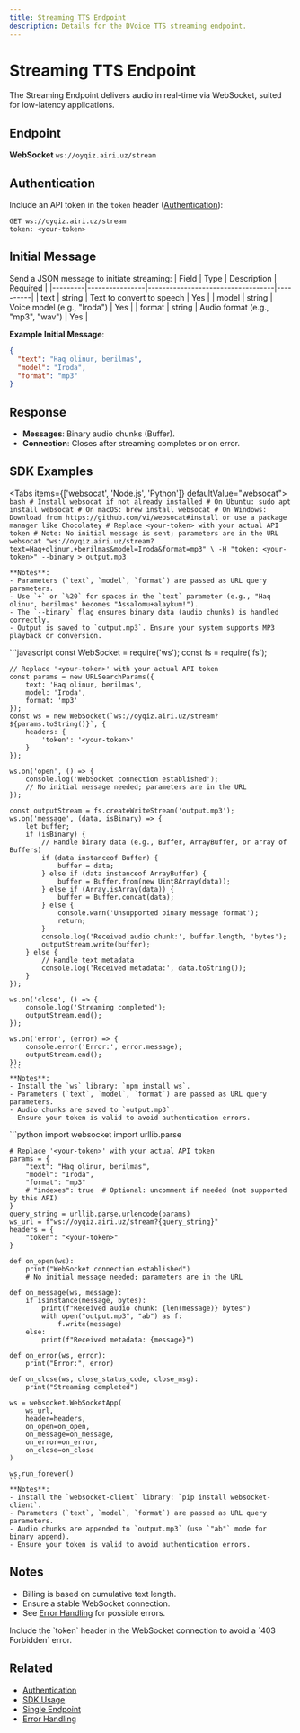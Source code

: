 ```yaml
---
title: Streaming TTS Endpoint
description: Details for the DVoice TTS streaming endpoint.
---
```


# Streaming TTS Endpoint

The Streaming Endpoint delivers audio in real-time via WebSocket, suited for low-latency applications.

## Endpoint

**WebSocket** `ws://oyqiz.airi.uz/stream`

## Authentication

Include an API token in the `token` header ([Authentication](./2-authentication)):

```
GET ws://oyqiz.airi.uz/stream
token: <your-token>
```

## Initial Message

Send a JSON message to initiate streaming:
| Field | Type | Description | Required |
|---------|----------------|-----------------------------------|----------|
| text | string | Text to convert to speech | Yes |
| model | string | Voice model (e.g., "Iroda") | Yes |
| format | string | Audio format (e.g., "mp3", "wav") | Yes |

**Example Initial Message**:

```json
{
  "text": "Haq olinur, berilmas",
  "model": "Iroda",
  "format": "mp3"
}
```

## Response

- **Messages**: Binary audio chunks (Buffer).
- **Connection**: Closes after streaming completes or on error.

## SDK Examples

<Tabs items={['websocat', 'Node.js', 'Python']} defaultValue="websocat">
  <Tab value="websocat">
    ```bash
    # Install websocat if not already installed
    # On Ubuntu: sudo apt install websocat
    # On macOS: brew install websocat
    # On Windows: Download from https://github.com/vi/websocat#install or use a package manager like Chocolatey
    # Replace <your-token> with your actual API token
    # Note: No initial message is sent; parameters are in the URL
    websocat "ws://oyqiz.airi.uz/stream?text=Haq+olinur,+berilmas&model=Iroda&format=mp3" \
      -H "token: <your-token>" --binary > output.mp3
    ```

    **Notes**:
    - Parameters (`text`, `model`, `format`) are passed as URL query parameters.
    - Use `+` or `%20` for spaces in the `text` parameter (e.g., "Haq olinur, berilmas" becomes "Assalomu+alaykum!").
    - The `--binary` flag ensures binary data (audio chunks) is handled correctly.
    - Output is saved to `output.mp3`. Ensure your system supports MP3 playback or conversion.

  </Tab>
  <Tab value="Node.js">
    ```javascript
    const WebSocket = require('ws');
    const fs = require('fs');

    // Replace '<your-token>' with your actual API token
    const params = new URLSearchParams({
        text: 'Haq olinur, berilmas',
        model: 'Iroda',
        format: 'mp3'
    });
    const ws = new WebSocket(`ws://oyqiz.airi.uz/stream?${params.toString()}`, {
        headers: {
            'token': '<your-token>'
        }
    });

    ws.on('open', () => {
        console.log('WebSocket connection established');
        // No initial message needed; parameters are in the URL
    });

    const outputStream = fs.createWriteStream('output.mp3');
    ws.on('message', (data, isBinary) => {
        let buffer;
        if (isBinary) {
            // Handle binary data (e.g., Buffer, ArrayBuffer, or array of Buffers)
            if (data instanceof Buffer) {
                buffer = data;
            } else if (data instanceof ArrayBuffer) {
                buffer = Buffer.from(new Uint8Array(data));
            } else if (Array.isArray(data)) {
                buffer = Buffer.concat(data);
            } else {
                console.warn('Unsupported binary message format');
                return;
            }
            console.log('Received audio chunk:', buffer.length, 'bytes');
            outputStream.write(buffer);
        } else {
            // Handle text metadata
            console.log('Received metadata:', data.toString());
        }
    });

    ws.on('close', () => {
        console.log('Streaming completed');
        outputStream.end();
    });

    ws.on('error', (error) => {
        console.error('Error:', error.message);
        outputStream.end();
    });
    ```
    **Notes**:
    - Install the `ws` library: `npm install ws`.
    - Parameters (`text`, `model`, `format`) are passed as URL query parameters.
    - Audio chunks are saved to `output.mp3`.
    - Ensure your token is valid to avoid authentication errors.

  </Tab>
  <Tab value="Python">
    ```python
    import websocket
    import urllib.parse

    # Replace '<your-token>' with your actual API token
    params = {
        "text": "Haq olinur, berilmas",
        "model": "Iroda",
        "format": "mp3"
        # "indexes": true  # Optional: uncomment if needed (not supported by this API)
    }
    query_string = urllib.parse.urlencode(params)
    ws_url = f"ws://oyqiz.airi.uz/stream?{query_string}"
    headers = {
        "token": "<your-token>"
    }

    def on_open(ws):
        print("WebSocket connection established")
        # No initial message needed; parameters are in the URL

    def on_message(ws, message):
        if isinstance(message, bytes):
            print(f"Received audio chunk: {len(message)} bytes")
            with open("output.mp3", "ab") as f:
                f.write(message)
        else:
            print(f"Received metadata: {message}")

    def on_error(ws, error):
        print("Error:", error)

    def on_close(ws, close_status_code, close_msg):
        print("Streaming completed")

    ws = websocket.WebSocketApp(
        ws_url,
        header=headers,
        on_open=on_open,
        on_message=on_message,
        on_error=on_error,
        on_close=on_close
    )

    ws.run_forever()
    ```
    **Notes**:
    - Install the `websocket-client` library: `pip install websocket-client`.
    - Parameters (`text`, `model`, `format`) are passed as URL query parameters.
    - Audio chunks are appended to `output.mp3` (use `"ab"` mode for binary append).
    - Ensure your token is valid to avoid authentication errors.

  </Tab>
</Tabs>

## Notes

- Billing is based on cumulative text length.
- Ensure a stable WebSocket connection.
- See [Error Handling](./6-errors) for possible errors.

<Callout type="warning">
  Include the `token` header in the WebSocket connection to avoid a `403
  Forbidden` error.
</Callout>

## Related

- [Authentication](./2-authentication)
- [SDK Usage](./3-sdks)
- [Single Endpoint](./4-single)
- [Error Handling](./6-errors)
